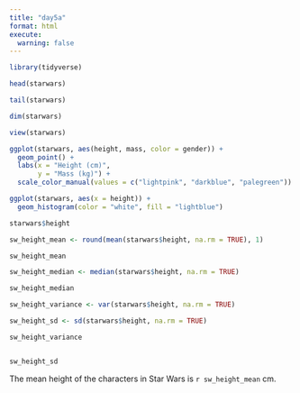 ```yaml
---
title: "day5a"
format: html
execute:
  warning: false
---
```


```r

library(tidyverse)

```

```r
head(starwars)

tail(starwars)

dim(starwars)

view(starwars)
```


```r
ggplot(starwars, aes(height, mass, color = gender)) +
  geom_point() +
  labs(x = "Height (cm)",
       y = "Mass (kg)") +
  scale_color_manual(values = c("lightpink", "darkblue", "palegreen"))

```

```r
ggplot(starwars, aes(x = height)) +
  geom_histogram(color = "white", fill = "lightblue")

```

```r
starwars$height
```

```r
sw_height_mean <- round(mean(starwars$height, na.rm = TRUE), 1)

sw_height_mean
```

```r
sw_height_median <- median(starwars$height, na.rm = TRUE)

sw_height_median

```
```r
sw_height_variance <- var(starwars$height, na.rm = TRUE)

sw_height_sd <- sd(starwars$height, na.rm = TRUE)

sw_height_variance


sw_height_sd
```

The mean height of the characters in Star Wars is `r sw_height_mean` cm.
